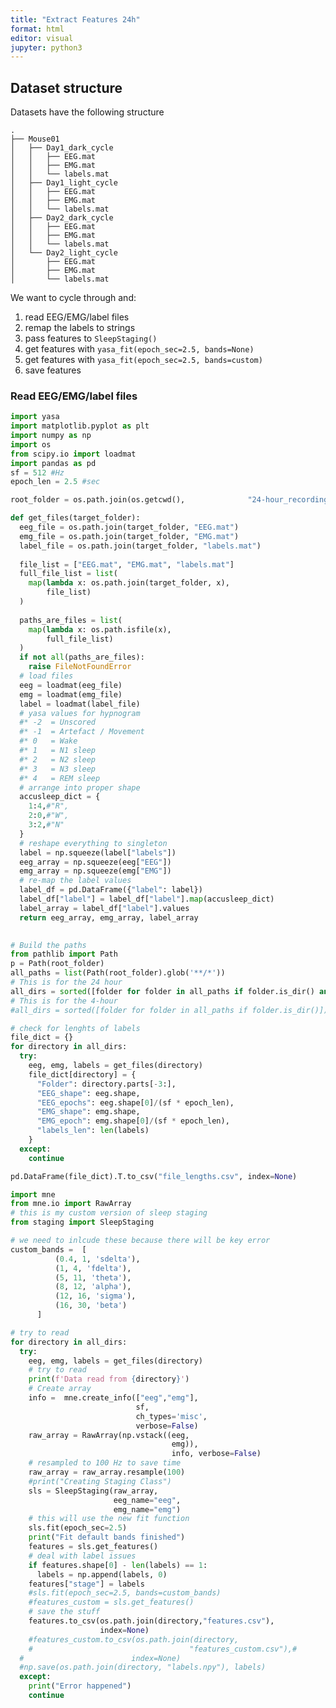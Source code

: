 ```yaml
---
title: "Extract Features 24h"
format: html
editor: visual
jupyter: python3
---
```


## Dataset structure

Datasets have the following structure

    .
    ├── Mouse01
    │   ├── Day1_dark_cycle
    │   │   ├── EEG.mat
    │   │   ├── EMG.mat
    │   │   └── labels.mat
    │   ├── Day1_light_cycle
    │   │   ├── EEG.mat
    │   │   ├── EMG.mat
    │   │   └── labels.mat
    │   ├── Day2_dark_cycle
    │   │   ├── EEG.mat
    │   │   ├── EMG.mat
    │   │   └── labels.mat
    │   └── Day2_light_cycle
    │       ├── EEG.mat
    │       ├── EMG.mat
    │       └── labels.mat

We want to cycle through and:

1.  read EEG/EMG/label files
2.  remap the labels to strings
3.  pass features to `SleepStaging()`
4.  get features with `yasa_fit(epoch_sec=2.5, bands=None)`
5.  get features with `yasa_fit(epoch_sec=2.5, bands=custom)`
6.  save features

### Read EEG/EMG/label files

```python
import yasa
import matplotlib.pyplot as plt
import numpy as np
import os
from scipy.io import loadmat
import pandas as pd
sf = 512 #Hz
epoch_len = 2.5 #sec

root_folder = os.path.join(os.getcwd(),              "24-hour_recordings")

def get_files(target_folder):
  eeg_file = os.path.join(target_folder, "EEG.mat")
  emg_file = os.path.join(target_folder, "EMG.mat")
  label_file = os.path.join(target_folder, "labels.mat")
  
  file_list = ["EEG.mat", "EMG.mat", "labels.mat"]
  full_file_list = list(
    map(lambda x: os.path.join(target_folder, x), 
        file_list)
  )
  
  paths_are_files = list(
    map(lambda x: os.path.isfile(x),
        full_file_list)
  )
  if not all(paths_are_files):
    raise FileNotFoundError
  # load files
  eeg = loadmat(eeg_file)
  emg = loadmat(emg_file)
  label = loadmat(label_file)
  # yasa values for hypnogram
  #* -2  = Unscored
  #* -1  = Artefact / Movement
  #* 0   = Wake
  #* 1   = N1 sleep
  #* 2   = N2 sleep
  #* 3   = N3 sleep
  #* 4   = REM sleep
  # arrange into proper shape
  accusleep_dict = {
    1:4,#"R",
    2:0,#"W",
    3:2,#"N"
  }
  # reshape everything to singleton
  label = np.squeeze(label["labels"])
  eeg_array = np.squeeze(eeg["EEG"])
  emg_array = np.squeeze(emg["EMG"])
  # re-map the label values
  label_df = pd.DataFrame({"label": label})
  label_df["label"] = label_df["label"].map(accusleep_dict)
  label_array = label_df["label"].values
  return eeg_array, emg_array, label_array
  
```

```python
# Build the paths
from pathlib import Path
p = Path(root_folder)
all_paths = list(Path(root_folder).glob('**/*'))
# This is for the 24 hour
all_dirs = sorted([folder for folder in all_paths if folder.is_dir() and "cycle" in str(folder)])
# This is for the 4-hour
#all_dirs = sorted([folder for folder in all_paths if folder.is_dir()])

```

```python
# check for lenghts of labels
file_dict = {}
for directory in all_dirs:
  try:
    eeg, emg, labels = get_files(directory)
    file_dict[directory] = {
      "Folder": directory.parts[-3:],
      "EEG_shape": eeg.shape,
      "EEG_epochs": eeg.shape[0]/(sf * epoch_len),
      "EMG_shape": emg.shape,
      "EMG_epoch": emg.shape[0]/(sf * epoch_len),
      "labels_len": len(labels)
    }
  except:
    continue


```

```python
pd.DataFrame(file_dict).T.to_csv("file_lengths.csv", index=None)
```

```python
import mne
from mne.io import RawArray
# this is my custom version of sleep staging
from staging import SleepStaging

# we need to inlcude these because there will be key error
custom_bands =  [
          (0.4, 1, 'sdelta'), 
          (1, 4, 'fdelta'), 
          (5, 11, 'theta'),
          (8, 12, 'alpha'), 
          (12, 16, 'sigma'), 
          (16, 30, 'beta')
      ]

# try to read
for directory in all_dirs:
  try:
    eeg, emg, labels = get_files(directory)
    # try to read
    print(f'Data read from {directory}')
    # Create array
    info =  mne.create_info(["eeg","emg"], 
                            sf, 
                            ch_types='misc', 
                            verbose=False)
    raw_array = RawArray(np.vstack((eeg, 
                                    emg)),
                                    info, verbose=False)
    # resampled to 100 Hz to save time
    raw_array = raw_array.resample(100)
    #print("Creating Staging Class")
    sls = SleepStaging(raw_array,
                       eeg_name="eeg", 
                       emg_name="emg")
    # this will use the new fit function
    sls.fit(epoch_sec=2.5)
    print("Fit default bands finished")
    features = sls.get_features()
    # deal with label issues
    if features.shape[0] - len(labels) == 1:
      labels = np.append(labels, 0)
    features["stage"] = labels
    #sls.fit(epoch_sec=2.5, bands=custom_bands)
    #features_custom = sls.get_features()
    # save the stuff
    features.to_csv(os.path.join(directory,"features.csv"),
                    index=None)
    #features_custom.to_csv(os.path.join(directory,
    #                                   "features_custom.csv"),# 
  #                        index=None)
  #np.save(os.path.join(directory, "labels.npy"), labels)
  except:
    print("Error happened")
    continue

```

```python

```
